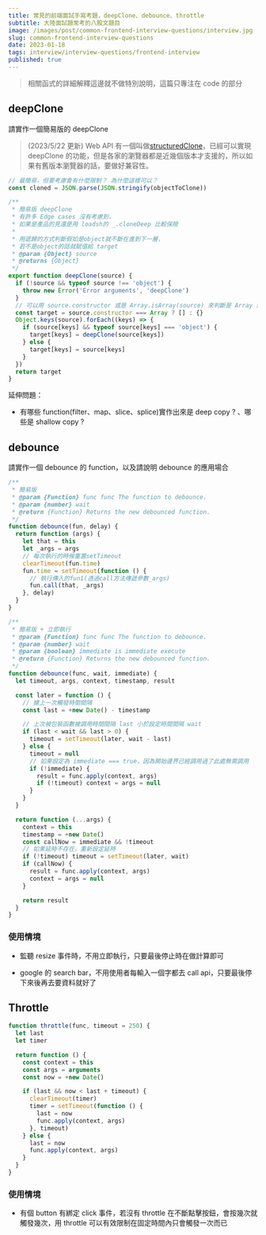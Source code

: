 ```yaml
---
title: 常見的前端面試手寫考題，deepClone、debounce、throttle
subtitle: 大陸面試題常考的八股文題目
image: /images/post/common-frontend-interview-questions/interview.jpg
slug: common-frontend-interview-questions
date: 2023-01-18
tags: interview/interview-questions/frontend-interview
published: true
---
```


> 相關函式的詳細解釋這邊就不做特別說明，這篇只專注在 code 的部分

## deepClone

請實作一個簡易版的 deepClone

> (2023/5/22 更新) Web API 有一個叫做[structuredClone](https://developer.mozilla.org/en-US/docs/Web/API/structuredClone)，已經可以實現 deepClone 的功能，但是各家的瀏覽器都是近幾個版本才支援的，所以如果有舊版本瀏覽器的話，要做好兼容性。

```js
// 最簡易，但要考慮會有什麼限制？ 為什麼這樣可以？
const cloned = JSON.parse(JSON.stringify(objectToClone))
```

```js
/**
 * 簡易版 deepClone
 * 有許多 Edge cases 沒有考慮到，
 * 如果是產品的見還是用 loadsh的 _.cloneDeep 比較保險
 *
 * 用遞歸的方式判斷假如是object就不斷在進到下一層，
 * 若不是object的話就賦值給 target
 * @param {Object} source
 * @returns {Object}
 */
export function deepClone(source) {
  if (!source && typeof source !== 'object') {
    throw new Error('Error arguments', 'deepClone')
  }
  // 可以用 source.constructor 或是 Array.isArray(source) 來判斷是 Array 還是 Object
  const target = source.constructor === Array ? [] : {}
  Object.keys(source).forEach((keys) => {
    if (source[keys] && typeof source[keys] === 'object') {
      target[keys] = deepClone(source[keys])
    } else {
      target[keys] = source[keys]
    }
  })
  return target
}
```

延伸問題：

- 有哪些 function(filter、map、slice、splice)實作出來是 deep copy ? 、哪些是 shallow copy ?

## debounce

請實作一個 debounce 的 function，以及請說明 debounce 的應用場合

```js
/**
 * 簡易版
 * @param {Function} func func The function to debounce.
 * @param {number} wait
 * @return {Function} Returns the new debounced function.
 */
function debounce(fun, delay) {
  return function (args) {
    let that = this
    let _args = args
    // 每次執行的時候重置setTimeout
    clearTimeout(fun.time)
    fun.time = setTimeout(function () {
      // 執行傳入的fun1(透過call方法傳遞參數_args)
      fun.call(that, _args)
    }, delay)
  }
}
```

```js
/**
 * 簡易版 + 立即執行
 * @param {Function} func func The function to debounce.
 * @param {number} wait
 * @param {boolean} immediate is immediate execute
 * @return {Function} Returns the new debounced function.
 */
function debounce(func, wait, immediate) {
  let timeout, args, context, timestamp, result

  const later = function () {
    // 據上一次觸發時間間隔
    const last = +new Date() - timestamp

    // 上次被包裝函數被調用時間間隔 last 小於設定時間間隔 wait
    if (last < wait && last > 0) {
      timeout = setTimeout(later, wait - last)
    } else {
      timeout = null
      // 如果設定為 immediate === true，因為開始邊界已經調用過了此處無需調用
      if (!immediate) {
        result = func.apply(context, args)
        if (!timeout) context = args = null
      }
    }
  }

  return function (...args) {
    context = this
    timestamp = +new Date()
    const callNow = immediate && !timeout
    // 如果延時不存在，重新設定延時
    if (!timeout) timeout = setTimeout(later, wait)
    if (callNow) {
      result = func.apply(context, args)
      context = args = null
    }

    return result
  }
}
```

### 使用情境

- 監聽 resize 事件時，不用立即執行，只要最後停止時在做計算即可

- google 的 search bar，不用使用者每輸入一個字都去 call api，只要最後停下來後再去要資料就好了

## Throttle

```js
function throttle(func, timeout = 250) {
  let last
  let timer

  return function () {
    const context = this
    const args = arguments
    const now = +new Date()

    if (last && now < last + timeout) {
      clearTimeout(timer)
      timer = setTimeout(function () {
        last = now
        func.apply(context, args)
      }, timeout)
    } else {
      last = now
      func.apply(context, args)
    }
  }
}
```

### 使用情境

- 有個 button 有綁定 click 事件，若沒有 throttle 在不斷點擊按鈕，會按幾次就觸發幾次，用 throttle 可以有效限制在固定時間內只會觸發一次而已
